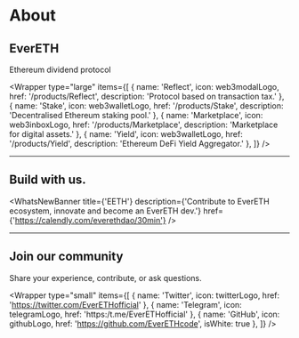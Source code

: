 
# About

<Banner />

## EverETH

Ethereum dividend protocol

<Wrapper
  type="large"
  items={[
    {
      name: 'Reflect',
      icon: web3modalLogo,
      href: '/products/Reflect',
      description: 'Protocol based on transaction tax.'
    },
    {
      name: 'Stake',
      icon: web3walletLogo,
      href: '/products/Stake',
      description: 'Decentralised Ethereum staking pool.'
    },
    {
      name: 'Marketplace',
      icon: web3inboxLogo,
      href: '/products/Marketplace',
      description: 'Marketplace for digital assets.'
    },
    {
      name: 'Yield',
      icon: web3walletLogo,
      href: '/products/Yield',
      description: 'Ethereum DeFi Yield Aggregator.'
    },
  ]}
/>

<hr className="home__divider" />

## Build with us.

<WhatsNewBanner
  title={'EETH'}
  description={'Contribute to EverETH ecosystem, innovate and become an EverETH dev.'}
  href={'https://calendly.com/everethdao/30min'}
/>


<hr className="home__divider" />

## Join our community

Share your experience, contribute, or ask questions.

<Wrapper
  type="small"
  items={[
    {
      name: 'Twitter',
      icon: twitterLogo,
      href: 'https://twitter.com/EverETHofficial'
    },
    {
      name: 'Telegram',
      icon: telegramLogo,
      href: 'https:/t.me/EverETHofficial'
    },
    {
      name: 'GitHub',
      icon: githubLogo,
      href: 'https://github.com/EverETHcode',
      isWhite: true
    },
  ]}
/>
